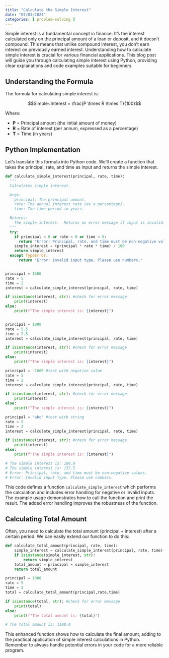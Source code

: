 ```yaml
---
title: "Calculate the Simple Interest"
date: "07/01/2024"
categories: [ problem-solving ]
---
```



Simple interest is a fundamental concept in finance. It's the interest calculated only on the principal amount of a loan or deposit, and it doesn't compound.  This means that unlike compound interest, you don't earn interest on previously earned interest.  Understanding how to calculate simple interest is crucial for various financial applications.  This blog post will guide you through calculating simple interest using Python, providing clear explanations and code examples suitable for beginners.

## Understanding the Formula

The formula for calculating simple interest is:

$$Simple~Interest = \frac{P \times R \times T}{100}$$

Where:

* **P** = Principal amount (the initial amount of money)
* **R** = Rate of interest (per annum, expressed as a percentage)
* **T** = Time (in years)


## Python Implementation

Let's translate this formula into Python code. We'll create a function that takes the principal, rate, and time as input and returns the simple interest.


```python
def calculate_simple_interest(principal, rate, time):
  """
  Calculates simple interest.

  Args:
    principal: The principal amount.
    rate: The annual interest rate (as a percentage).
    time: The time period in years.

  Returns:
    The simple interest.  Returns an error message if input is invalid.
  """
  try:
    if principal < 0 or rate < 0 or time < 0:
      return "Error: Principal, rate, and time must be non-negative values."
    simple_interest = (principal * rate * time) / 100
    return simple_interest
  except TypeError:
      return "Error: Invalid input type. Please use numbers."


principal = 1000
rate = 5
time = 2
interest = calculate_simple_interest(principal, rate, time)

if isinstance(interest, str): #check for error message
    print(interest)
else:
    print(f"The simple interest is: {interest}")


principal = 1000
rate = 5.5
time = 2.5
interest = calculate_simple_interest(principal, rate, time)

if isinstance(interest, str): #check for error message
    print(interest)
else:
    print(f"The simple interest is: {interest}")

principal = -1000 #test with negative value
rate = 5
time = 2
interest = calculate_simple_interest(principal, rate, time)

if isinstance(interest, str): #check for error message
    print(interest)
else:
    print(f"The simple interest is: {interest}")

principal = "abc" #test with string
rate = 5
time = 2
interest = calculate_simple_interest(principal, rate, time)

if isinstance(interest, str): #check for error message
    print(interest)
else:
    print(f"The simple interest is: {interest}")

# The simple interest is: 100.0
# The simple interest is: 137.5
# Error: Principal, rate, and time must be non-negative values.
# Error: Invalid input type. Please use numbers.
```


This code defines a function `calculate_simple_interest` which performs the calculation and includes error handling for negative or invalid inputs. The example usage demonstrates how to call the function and print the result.  The added error handling improves the robustness of the function.


## Calculating Total Amount

Often, you need to calculate the total amount (principal + interest) after a certain period.  We can easily extend our function to do this:

```python
def calculate_total_amount(principal, rate, time):
    simple_interest = calculate_simple_interest(principal, rate, time)
    if isinstance(simple_interest, str):
        return simple_interest
    total_amount = principal + simple_interest
    return total_amount

principal = 1000
rate = 5
time = 2
total = calculate_total_amount(principal,rate,time)

if isinstance(total, str): #check for error message
    print(total)
else:
    print(f"The total amount is: {total}")

# The total amount is: 1100.0
```

This enhanced function shows how to calculate the final amount, adding to the practical application of simple interest calculations in Python.  Remember to always handle potential errors in your code for a more reliable program.

